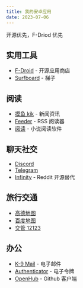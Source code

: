 ```yaml
---
title: 我的安卓应用
date: 2023-07-06
---
```


开源优先，F-Driod 优先

## 实用工具

- [F-Droid](https://f-droid.org/) - 开源应用商店
- [Surfboard](https://play.google.com/store/apps/details?id=com.getsurfboard) - 梯子

## 阅读

- [摸鱼 kik](https://moyukik.sohu.com/) - 新闻资讯
- [Feeder](https://f-droid.org/en/packages/com.nononsenseapps.feeder/) - RSS 阅读器
- [阅读](https://github.com/gedoor/legado) - 小说阅读软件

## 聊天社交

- [Discord](https://play.google.com/store/apps/details?id=com.discord)
- [Telegram](https://play.google.com/store/apps/details?id=org.telegram.messenger)
- [Infinity](https://f-droid.org/packages/ml.docilealligator.infinityforreddit/) - Reddit 开源替代

## 旅行交通

- [高德地图](https://play.google.com/store/apps/details?id=com.autonavi.minimap)
- [百度地图](https://play.google.com/store/apps/details?id=com.baidu.BaiduMap)
- [交管 12123](https://gab.122.gov.cn/views/register.html)

## 办公

- [K-9 Mail](https://f-droid.org/packages/com.fsck.k9/) - 电子邮件
- [Authenticator](https://play.google.com/store/apps/details?id=com.azure.authenticator) - 电子令牌
- [OpenHub](https://f-droid.org/ro/packages/com.thirtydegreesray.openhub/) - Github 客户端
